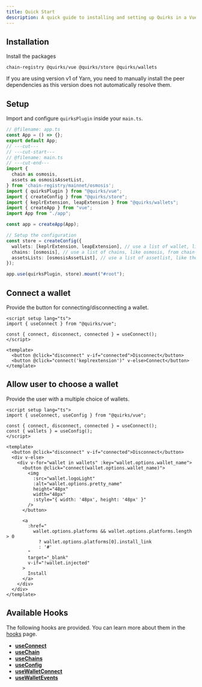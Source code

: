 ```yaml
---
title: Quick Start
description: A quick guide to installing and setting up Quirks in a Vue application.
---
```


## Installation

Install the packages

```package-install
chain-registry @quirks/vue @quirks/store @quirks/wallets
```

<Callout type="warn">
  If you are using version v1 of Yarn, you need to manually install the peer
  dependencies as this version does not automatically resolve them.
</Callout>

## Setup

Import and configure `quirksPlugin` inside your `main.ts`.

```ts twoslash title="main.ts"
// @filename: app.ts
const App = () => {};
export default App;
// ---cut---
// ---cut-start---
// @filename: main.ts
// ---cut-end---
import {
  chain as osmosis,
  assets as osmosisAssetList,
} from 'chain-registry/mainnet/osmosis';
import { quirksPlugin } from "@quirks/vue";
import { createConfig } from "@quirks/store";
import { keplrExtension, leapExtension } from "@quirks/wallets";
import { createApp } from "vue";
import App from "./app";

const app = createApp(App);

// Setup the configuration
const store = createConfig({
  wallets: [keplrExtension, leapExtension], // use a list of wallet, like keplr and leap, from wallets
  chains: [osmosis], // use a list of chains, like osmosis, from chain-registry
  assetsLists: [osmosisAssetList], // use a list of assetlist, like the osmosis one, from chain-registry
});

app.use(quirksPlugin, store).mount("#root");
```

## Connect a wallet

Provide the button for connecting/disconnecting a wallet.

```vue twoslash
<script setup lang="ts">
import { useConnect } from "@quirks/vue";

const { connect, disconnect, connected } = useConnect();
</script>

<template>
  <button @click="disconnect" v-if="connected">Disconnect</button>
  <button @click="connect('keplrextension')" v-else>Connect</button>
</template>
```

## Allow user to choose a wallet

Provide the user with a multiple choice of wallets.

```vue twoslash
<script setup lang="ts">
import { useConnect, useConfig } from "@quirks/vue";

const { connect, disconnect, connected } = useConnect();
const { wallets } = useConfig();
</script>

<template>
  <button @click="disconnect" v-if="connected">Disconnect</button>
  <div v-else>
    <div v-for="wallet in wallets" :key="wallet.options.wallet_name">
      <button @click="connect(wallet.options.wallet_name)">
        <img
          :src="wallet.logoLight"
          :alt="wallet.options.pretty_name"
          height="48px"
          width="48px"
          :style="{ width: '48px', height: '48px' }"
        />
      </button>

      <a
        :href="
          wallet.options.platforms && wallet.options.platforms.length > 0
            ? wallet.options.platforms[0].install_link
            : '#'
        "
        target="_blank"
        v-if="!wallet.injected"
      >
        Install
      </a>
    </div>
  </div>
</template>
```

## Available Hooks

The following hooks are provided. You can learn more about them in the
[hooks](./hooks) page.

- **[useConnect](./hooks#useconnect)**
- **[useChain](./hooks#usechain)**
- **[useChains](./hooks#usechains)**
- **[useConfig](./hooks#useconfig)**
- **[useWalletConnect](./hooks#usewalletconnect)**
- **[useWalletEvents](./hooks#usewalletevents)**
